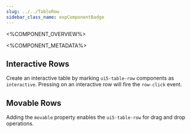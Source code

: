 ```yaml
---
slug: ../../TableRow
sidebar_class_name: expComponentBadge
---
```



<%COMPONENT_OVERVIEW%>

<%COMPONENT_METADATA%>

## Interactive Rows

Create an interactive table by marking `ui5-table-row` components as `interactive`. Pressing on an interactive row
will fire the `row-click` event.

<Interactive />

## Movable Rows

Adding the `movable` property enables the `ui5-table-row` for drag and drop operations.

<DragAndDrop />